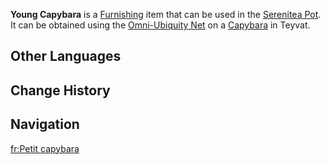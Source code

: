 {{Furnishing Infobox
|title          = Young Capybara
|id             = 369199
|image          = Item Young Capybara.png
|category       = Animal
|subcategory    = Outdoor Creature
|quality        = 3
|adeptal_energy = 100
|load           = 390
|reduced_load   = 390
|description    = These herbivores, which often dwell close to the water, are famous for their steely, stoic "won't even twitch if lightning strikes right next to their toes" disposition. Tourists consider them to be the paragon of animal friends.<br>When first arriving in [[The Realm Within]], these Capybaras often appeared as if frozen in place, leading [[Tubby]] to mistakenly believe they were ill, causing a great deal of confusion. Over time, however, the Capybaras in the [[Serenitea Pot]] seem to have grown much livelier, at least taking occasional leisurely strolls...
|source1        = Omni-Ubiquity Net
|mention        = Tubby
}}
'''Young Capybara''' is a [[Furnishing]] item that can be used in the [[Serenitea Pot]]. It can be obtained using the [[Omni-Ubiquity Net]] on a [[Capybara]] in Teyvat.
<!--
==Furnishing Sets==
{{Craft Usage}}
-->
==Other Languages==
{{Other Languages
|en       = Young Capybara
|zhs      = 小豚兽
|zhs_rm   = 
|zht      = 小豚獸
|zht_rm   = 
|zh_tl    = 
|ja       = 小さなカピバラ
|ja_rm    = 
|ja_tl    = 
|ko       = 작은 카피바라
|ko_tl    = Small Capybara
|es       = Acuibarita
|es_tl    = Little Aquabara
|es_note  = {{es|Acuibarita}} is a portmanteau of [https://dle.rae.es/acui- {{es|acui-}}], a prefix meaning "water," and "capybara," with the diminuitive {{es|-ita}} suffix.
|fr       = Petit capybara
|fr_tl    = Small Capybara
|ru       = Маленькая капибара
|ru_tl    = 
|th       = Capybara ตัวน้อย
|th_rm    = 
|th_tl    = 
|vi       = Capybara Nhỏ
|vi_tl    = 
|de       = Junges Wasserschwein
|de_tl    = Young Capybara
|id       = Capybara Muda
|id_tl    = 
|pt       = Capivara Pequena
|pt_tl    = 
|tr       = Küçük Kapibara
|tr_tl    = 
|it       = Piccolo capibara
|it_tl    = 
}}

==Change History==
{{Change History|5.0}}

==Navigation==
{{Furnishing Navbox/Living|Animal}}

[[fr:Petit capybara]]